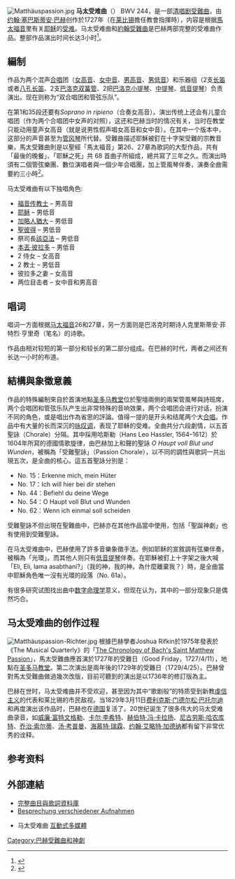 [[File:Matthäuspassion.jpg|thumb]] 
'''马太受难曲'''（{{lang-de|Matthäuspassion}}） BWV 244，是一部[[神劇|清唱剧]][[受難曲|受難曲]]，由[[约翰·塞巴斯蒂安·巴赫|约翰·塞巴斯蒂安·巴赫]]创作於1727年（在[[莱比锡|莱比锡]]擔任教會指揮時），内容是根据[[馬太福音|馬太福音]]里有关[[耶稣|耶稣]]的[[耶穌受難|受难]]。马太受难曲和[[約翰受難曲|約翰受難曲]]是巴赫两部完整的受难曲作品。整部作品演出时间长达3小时<ref>{{Cite web |url=http://www.bach-cantatas.com/Vocal/BWV244-Spering.htm |title=Matthaus-Passion BWV 244 - conducted by Christoph Spering |accessdate=2017-11-10 |publisher=Bach Cantatas website |archive-url=https://web.archive.org/web/20070203025540/http://www.bach-cantatas.com/Vocal/BWV244-Spering.htm |archive-date=2007-02-03 }}</ref>。

== 編制 ==
作品为两个混声[[合唱|合唱]]团（[[女高音|女高音]]、[[女中音|女中音]]、[[男高音|男高音]]、[[男低音|男低音]]）和乐器组（2支[[长笛|长笛]]或者[[八孔长笛|八孔长笛]]、2支[[巴洛克双簧管|巴洛克双簧管]]、2把[[巴洛克小提琴|巴洛克小提琴]]、[[中提琴|中提琴]]、[[低音提琴|低音提琴]]）负责演出。现在则称为“双合唱团和管弦乐队”。

在第1和35段还要有''Soprano in ripieno''（合奏女高音）。演出传统上还会有儿童合唱团（作为两个合唱团中女声的对照），这还和巴赫当时的情况有关，当时在教堂只能动用童声女高音（就是说男性假声唱女高音和女中音）。在其中一个版本中，这部分的声音甚至为[[管风琴|管风琴]]所代替。受難曲描述耶穌被釘在十字架受難的宗教音樂，馬太受難曲則是以聖經「馬太福音」第26、27章為歌詞的大型作品，共有「最後的晚餐」、「耶穌之死」共 68 首曲子所組成，總共寫了三年之久。而演出時須有二個管弦樂團、數位演唱者與一個少年合唱團，加上管風琴伴奏，演奏全曲需要約三小時<ref>{{Cite web|url=http://www.emmanuelmusic.org/notes_translations/translations_cantata/t_bwv244.htm|title=Bach "St. Matthew Passion," BWV 244|accessdate=2017-11-10|author=|date=|work=|publisher=Emmanuel Music|archive-date=2016-04-09|archive-url=https://web.archive.org/web/20160409235253/http://www.emmanuelmusic.org/notes_translations/translations_cantata/t_bwv244.htm|dead-url=no}}</ref>。

马太受难曲有以下独唱角色:
* [[福音传教士|福音传教士]] – 男高音
* [[耶稣|耶稣]] – 男低音
* [[加略人猶大|加略人猶大]] – 男低音
* [[彼得_(使徒)|聖彼得]] – 男低音
* 祭司長[[該亞法|該亞法]] – 男低音
* [[本丟·彼拉多|本丟·彼拉多]] – 男低音
* 2 侍女 – 女高音
* 2 教士 – 男低音
* 彼拉多之妻 – 女高音
* 两位目击者 – 女中音和男高音

== 唱词 ==
唱词一方面根据[[馬太福音|马太福音]]26和27章，另一方面则是巴洛克时期诗人克里斯蒂安·菲特烈·亨里奇（笔名{{le|彼康德|Picander}}）的诗歌。

作品由相对较短的第一部分和较长的第二部分组成。在巴赫的时代，两者之间还有长达一小时的布道。

== 結構與象徵意義 ==
作品的特殊編制來自於首演地點[[圣多马教堂_(莱比锡)|圣多马教堂]]位於聖壇兩側的兩架管風琴與詩班席，两个合唱团和管弦乐队产生出非常特殊的音响效果，两个合唱团会进行对话，扮演不同的角色，或是唱出作為省思的評論。值得一提的是开头和结尾两个大[[合唱|合唱]]。作品中有大量的长而深沉的[[咏叹调|咏叹调]]，表现了耶稣的受难。全曲共分六段劇情，以五首聖詠（Chorale）分隔。其中採用哈斯勒（Hans Leo Hassler, 1564–1612）於1604年所寫的德國情歌旋律，由巴赫加上和聲的聖詠 ''O Haupt voll Blut und Wunden''，被稱為「受難聖詠」（Passion Chorale），以不同的調性與歌詞一共出現五次，是全曲的核心。這五首聖詠分別是：
* No. 15：Erkenne mich, mein Hüter
* No. 17：Ich will hier bei dir stehen
* No. 44：Befiehl du deine Wege
* No. 54：O Haupt voll Blut und Wunden
* No. 62：Wenn ich einmal soll scheiden

受難聖詠不但出現在聖難曲中，巴赫亦在其他作品當中使用，包括「聖誕神劇」也有使用到受難聖詠。

在马太受难曲中，巴赫使用了許多音樂象徵手法。例如耶稣的宣敘調有弦樂伴奏，被稱為「光環」。而其他人则只有[[低音提琴|低音提琴]]伴奏。在耶穌被釘上十字架之後大喊「Eli, Eli, lama asabthani?」（我的神，我的神，為什麼離棄我？）時，是全曲當中耶穌角色唯一沒有光環的段落（No. 61a）。

有很多研究试图找出曲中[[算命|数字命理学]]意义，但现在认为，其中的一部分现象只是偶然巧合。

== 马太受难曲的创作过程 ==
[[File:Matthäuspassion-Richter.jpg|thumb]]
根據巴赫學者Joshua Rifkin於1975年發表於《The Musical Quarterly》的「[http://www.jstor.org/pss/741320 The Chronology of Bach's Saint Matthew Passion]」，馬太受難曲應首演於1727年的受難日（Good Friday，1727/4/11），地點在[[圣多马教堂_(莱比锡)|圣多马教堂]]。第二次演出是兩年後的1729年的受難日（1729/4/25）。巴赫曾對馬太受難曲做過幾次改版，目前可聽到的演出是以1736年的修訂版為主。

巴赫在世时，马太受难曲并不受欢迎，甚至因为其中“歌剧般”的特质受到新教[[虔信主义|虔信主义]]的代表和莱比锡的市民敌视。当1829年3月11日[[费利克斯·门德尔松·巴托尔迪|费利克斯·门德尔松·巴托尔迪]]和{{le|柏林声乐学院|Sing-Akademie zu Berlin}}再度演出该作品时，巴赫也在[[德国|德国]]复活了。20世纪诞生了很多伟大的马太受难曲录音，如[[威廉·富特文格勒|威廉·富特文格勒]]、[[卡尔·李希特|卡尔·李希特]]、[[赫伯特·冯·卡拉扬|赫伯特·冯·卡拉扬]]、[[尼古劳斯·哈农库特|尼古劳斯·哈农库特]]、[[乔治·索尔蒂|乔治·索尔蒂]]、[[汤·考普曼|汤·考普曼]]、[[海慕特·瑞霖|海慕特·瑞霖]]、[[约翰·艾略特·加德纳|约翰·艾略特·加德纳]]都有留下非常优秀的诠释。

== 参考资料 ==
{{Reflist}}

== 外部連結 ==
* [https://web.archive.org/web/20090330103427/http://www.cs.ualberta.ca/~wfb/cantatas/244.html 完整曲目與歌詞資料庫]
* [https://web.archive.org/web/20060715204938/http://rondomagazin.de/klassik/cdgalerie/bach.htm Besprechung verschiedener Aufnahmen]
* {{zh}}马太受难曲 [https://web.archive.org/web/20130114194519/http://bach.nau.edu/matthew/mp.html 互動式多媒體]

{{authority control}}
[[Category:巴赫受難曲和神劇|Category:巴赫受難曲和神劇]]